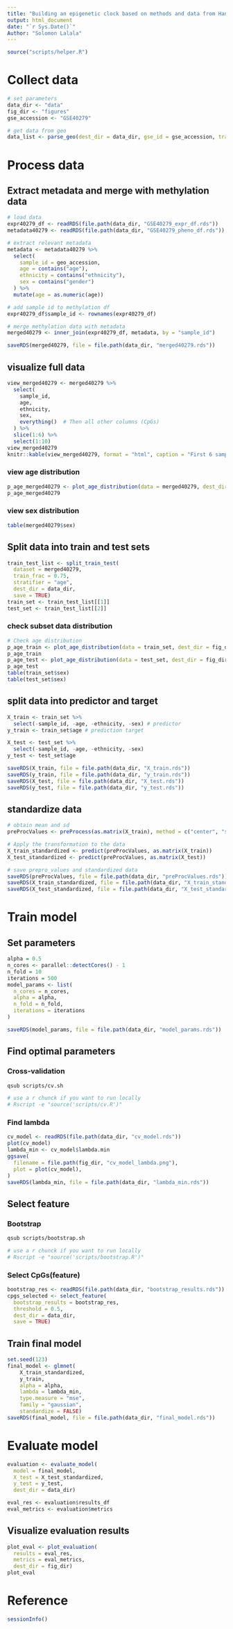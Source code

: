 ```yaml
---
title: "Building an epigenetic clock based on methods and data from Hannum et al"
output: html_document
date: "`r Sys.Date()`"
Author: "Solomon Lalala"
---
```


```r
source("scripts/helper.R")
```

# Collect data
```r
# set parameters
data_dir <- "data"
fig_dir <- "figures"
gse_accession <- "GSE40279"

# get data from geo
data_list <- parse_geo(dest_dir = data_dir, gse_id = gse_accession, transpose = TRUE, save = TRUE)
```

# Process data
## Extract metadata and merge with methylation data
```r
# load data
expr40279_df <- readRDS(file.path(data_dir, "GSE40279_expr_df.rds"))
metadata40279 <- readRDS(file.path(data_dir, "GSE40279_pheno_df.rds"))

# extract relevant metadata
metadata <- metadata40279 %>%
  select(
    sample_id = geo_accession,
    age = contains("age"),
    ethnicity = contains("ethnicity"),
    sex = contains("gender")
  ) %>%
  mutate(age = as.numeric(age))

# add sample id to methylation df
expr40279_df$sample_id <- rownames(expr40279_df)

# merge methylation data with metadata
merged40279 <- inner_join(expr40279_df, metadata, by = "sample_id")

saveRDS(merged40279, file = file.path(data_dir, "merged40279.rds"))
```

## visualize full data
```r
view_merged40279 <- merged40279 %>%
  select(
    sample_id,
    age,
    ethnicity,
    sex,
    everything()  # Then all other columns (CpGs)
  ) %>%
  slice(1:6) %>%
  select(1:10)
view_merged40279
knitr::kable(view_merged40279, format = "html", caption = "First 6 samples of merged data")
```

### view age distribution
```r
p_age_merged40279 <- plot_age_distribution(data = merged40279, dest_dir = fig_dir, save = TRUE)
p_age_merged40279
```

### view sex distribution
```r
table(merged40279$sex)
```

## Split data into train and test sets
```r
train_test_list <- split_train_test(
  dataset = merged40279, 
  train_frac = 0.75, 
  stratifier = "age", 
  dest_dir = data_dir, 
  save = TRUE)
train_set <- train_test_list[[1]]
test_set <- train_test_list[[2]]
```

### check subset data distribution
```r
# Check age distribution
p_age_train <- plot_age_distribution(data = train_set, dest_dir = fig_dir, save = TRUE)
p_age_train
p_age_test <- plot_age_distribution(data = test_set, dest_dir = fig_dir, save = TRUE)
p_age_test
table(train_set$sex)
table(test_set$sex)
```

## split data into predictor and target
```r
X_train <- train_set %>%
  select(-sample_id, -age, -ethnicity, -sex) # predictor
y_train <- train_set$age # prediction target

X_test <- test_set %>%
  select(-sample_id, -age, -ethnicity, -sex)
y_test <- test_set$age
```


```r
saveRDS(X_train, file = file.path(data_dir, "X_train.rds"))
saveRDS(y_train, file = file.path(data_dir, "y_train.rds"))
saveRDS(X_test, file = file.path(data_dir, "X_test.rds"))
saveRDS(y_test, file = file.path(data_dir, "y_test.rds"))
```

## standardize data
```r
# obtain mean and sd
preProcValues <- preProcess(as.matrix(X_train), method = c("center", "scale"))

# Apply the transformation to the data
X_train_standardized <- predict(preProcValues, as.matrix(X_train))
X_test_standardized <- predict(preProcValues, as.matrix(X_test))
```


```r
# save prepro_values and standardized data
saveRDS(preProcValues, file = file.path(data_dir, "preProcValues.rds"))
saveRDS(X_train_standardized, file = file.path(data_dir, "X_train_standardized.rds"))
saveRDS(X_test_standardized, file = file.path(data_dir, "X_test_standardized.rds"))
```


# Train model
## Set parameters
```r
alpha = 0.5
n_cores <- parallel::detectCores() - 1
n_fold = 10
iterations = 500
model_params <- list(
  n_cores = n_cores,
  alpha = alpha,
  n_fold = n_fold,
  iterations = iterations
)

saveRDS(model_params, file = file.path(data_dir, "model_params.rds"))
```

## Find optimal parameters
### Cross-validation
```bash
qsub scripts/cv.sh
```
```r
# use a r chunck if you want to run locally
# Rscript -e "source('scripts/cv.R')"
```

### Find lambda
```r
cv_model <- readRDS(file.path(data_dir, "cv_model.rds"))
plot(cv_model)
lambda_min <- cv_model$lambda.min
ggsave(
  filename = file.path(fig_dir, "cv_model_lambda.png"),
  plot = plot(cv_model),
)
saveRDS(lambda_min, file = file.path(data_dir, "lambda_min.rds"))
```

## Select feature
### Bootstrap
```bash
qsub scripts/bootstrap.sh
```
```r
# use a r chunck if you want to run locally
# Rscript -e "source('scripts/bootstrap.R')"
```


### Select CpGs(feature) 
```r
bootstrap_res <- readRDS(file.path(data_dir, "bootstrap_results.rds"))
cpgs_selected <- select_feature(
  bootstrap_results = bootstrap_res, 
  threshold = 0.5,
  dest_dir = data_dir,
  save = TRUE)
```

## Train final model
```r
set.seed(123)
final_model <- glmnet(
    X_train_standardized, 
    y_train, 
    alpha = alpha, 
    lambda = lambda_min, 
    type.measure = "mse",
    family = "gaussian",
    standardize = FALSE)
saveRDS(final_model, file = file.path(data_dir, "final_model.rds"))
```

# Evaluate model
```r
evaluation <- evaluate_model(
  model = final_model, 
  X_test = X_test_standardized, 
  y_test = y_test, 
  dest_dir = data_dir)

eval_res <- evaluation$results_df
eval_metrics <- evaluation$metrics
```


## Visualize evaluation results
```r
plot_eval <- plot_evaluation(
  results = eval_res, 
  metrics = eval_metrics, 
  dest_dir = fig_dir)
plot_eval
```

# Reference
```r
sessionInfo()
```











